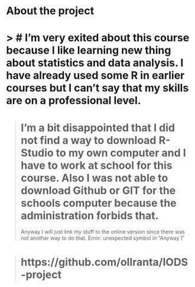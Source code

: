 
# About the project

# > # I'm very exited about this course because I like learning new thing about statistics and data analysis. I have already used some R in earlier courses but I can't say that my skills are on a professional level. 
> # I'm a bit disappointed that I did not find a way to download R-Studio to my own computer and I have to work at school for this course. Also I was not able to download Github or GIT for the schools computer because the administration forbids that. 
> Anyway I will just link my stuff to the online version since there was not another way to do that. 
Error: unexpected symbol in "Anyway I"

> # https://github.com/ollranta/IODS-project

